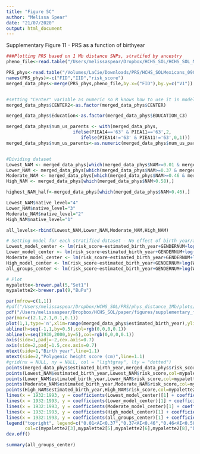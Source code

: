 ```yaml
---
title: "Figure 5C"
author: "Melissa Spear"
date: "21/07/2020"
output: html_document
---
```


Supplementary Figure 11 - PRS as a function of birthyear 


```r
###Plotting PRS based on 1 Mb distance SNPs, stratifed by ancestry 
pheno_file<-read.table("/Users/melissaspear/Dropbox/HCHS_SOL/HCHS_SOL_Mexicans_admixed_95_full_pheno_010919.txt",header=T, sep='\t')

PRS_phys<-read.table("/Volumes/LaCie/Downloads/PRS/HCHS_SOLMexicans_090120_UKBB_snps_individual_polygenic_height_scores_phys_distance_1Mb_filter_TEST2.txt")
names(PRS_phys)<-c("FID","IID","risk_score")
merged_data_phys<-merge(PRS_phys,pheno_file,by.x=("FID"),by.y=c("V1"))


#setting "Center" variable as numeric so R knows how to use it in model 
merged_data_phys$CENTER2<-as.factor(merged_data_phys$CENTER)

merged_data_phys$Education<-as.factor(merged_data_phys$EDUCATION_C3)

merged_data_phys$num_us_parents <- with(merged_data_phys,
                         ifelse(PIEA14=='63' & PIEA11=='63',2,
                            ifelse(PIEA14!='63' & PIEA11!='63',0,1)))
merged_data_phys$num_us_parents<-as.numeric(merged_data_phys$num_us_parents)


#Dividing dataset 
Lowest_NAM <- merged_data_phys[which(merged_data_phys$NAM>=0.01 & merged_data_phys$NAM<0.37),]
Lower_NAM <- merged_data_phys[which(merged_data_phys$NAM>=0.37 & merged_data_phys$NAM<0.46),]
Moderate_NAM <- merged_data_phys[which(merged_data_phys$NAM>=0.46 & merged_data_phys$NAM<=0.58),]
High_NAM <- merged_data_phys[which(merged_data_phys$NAM>0.58),]

highest_NAM_half<-merged_data_phys[which(merged_data_phys$NAM>0.46),]

Lowest_NAM$native_level="4"
Lower_NAM$native_level="3"
Moderate_NAM$native_level="2"
High_NAM$native_level="1"

all_levels<-rbind(Lowest_NAM,Lower_NAM,Moderate_NAM,High_NAM)

```


```r
# Setting model for each stratified dataset - No effect of birth year/age on PRS. 
Lowest_model_center <- lm(risk_score~estimated_birth_year+GENDERNUM+log(WEIGHT_FINAL_NORM_OVERALL)+CENTER2 + Education + US_BORN + num_us_parents,data=Lowest_NAM)
Lower_model_center <- lm(risk_score~estimated_birth_year+GENDERNUM+log(WEIGHT_FINAL_NORM_OVERALL)+CENTER2 + Education + US_BORN + num_us_parents,data=Lower_NAM)
Moderate_model_center <- lm(risk_score~estimated_birth_year+GENDERNUM+log(WEIGHT_FINAL_NORM_OVERALL)+CENTER2 + Education + US_BORN + num_us_parents,data=Moderate_NAM)
High_model_center <- lm(risk_score~estimated_birth_year+GENDERNUM+log(WEIGHT_FINAL_NORM_OVERALL)+CENTER2 + Education + US_BORN + num_us_parents,data=High_NAM)
all_groups_center <- lm(risk_score~estimated_birth_year+GENDERNUM+log(WEIGHT_FINAL_NORM_OVERALL)+CENTER2 + Education + US_BORN + num_us_parents,data=all_levels)
```


```r
# Plot 
mypalette<-brewer.pal(5,"Set1")
mypalette2<-brewer.pal(9,"BuPu")

par(mfrow=c(1,1))
#pdf("/Users/melissaspear/Dropbox/HCHS_SOL/PRS/phys_distance_1Mb/plots/HCHS_SOL_Mexican_PRS_estimated_birth_year_NAM_ancestry_stratified_041219.pdf",height=5.00,width=6,pointsize=9)
pdf("/Users/melissaspear/Dropbox/HCHS_SOL/paper/figures/supplementary_figure11_102520_with_environment.pdf",height=2.25,width=2.375,pointsize=10)
par(mar=c(2.1,2.1,0.1,0.1))
plot(1,1,type='n',xlim=range(merged_data_phys$estimated_birth_year),ylim=c(-1,1),xlab="",ylab="",xaxt='n',yaxt='n')
abline(h=seq(-1,1,by=0.5),col=rgb(0,0,0,0.1))
abline(v=seq(1930,2000,by=5),col=rgb(0,0,0,0.1))
axis(side=1,padj=-2,cex.axis=0.7)
axis(side=2,padj=1.5,cex.axis=0.7)
mtext(side=1,"Birth year",line=1.1)
mtext(side=2,"Polygenic height score (cm)",line=1.1)
#grid(nx = NULL, ny = NULL, col = "lightgray", lty = "dotted")
points(merged_data_phys$estimated_birth_year,merged_data_phys$risk_score,pch=20,cex=0.8)
points(Lowest_NAM$estimated_birth_year,Lowest_NAM$risk_score,col=mypalette2[3],pch=20,cex=0.8)
points(Lower_NAM$estimated_birth_year,Lower_NAM$risk_score,col=mypalette2[5],pch=20,cex=0.8)
points(Moderate_NAM$estimated_birth_year,Moderate_NAM$risk_score,col=mypalette2[6],pch=20,cex=0.8)
points(High_NAM$estimated_birth_year,High_NAM$risk_score,col=mypalette2[8],pch=20,cex=0.8)
lines(x = 1932:1993, y = coefficients(Lowest_model_center)[1] + coefficients(Lowest_model_center)[2]* (1932:1993), col =mypalette2[3],lwd = 3)
lines(x = 1932:1993, y = coefficients(Lower_model_center)[1] + coefficients(Lower_model_center)[2]* (1932:1993), col =mypalette2[5],lwd = 3)
lines(x = 1932:1993, y = coefficients(Moderate_model_center)[1] + coefficients(Moderate_model_center)[2]* (1932:1993), col =mypalette2[6],lwd = 3)
lines(x = 1932:1993, y = coefficients(High_model_center)[1] + coefficients(High_model_center)[2]* (1932:1993), col =mypalette2[8],lwd = 3)
lines(x = 1932:1993, y = coefficients(all_groups_center)[1] + coefficients(all_groups_center)[2]* (1932:1993), col = 'black',lwd = 3)
legend("topright", legend=c("0.01<AI<0.37","0.37<AI<0.46","0.46<AI<0.58","0.58<AI","All"),
       col=c(mypalette2[3],mypalette2[5],mypalette2[6],mypalette2[8],"black"), bg="white",lty=1, lwd=2,cex=0.4)
dev.off()


```

```r
summary(all_groups_center)
```